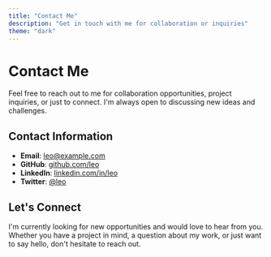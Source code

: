 ```yaml
---
title: "Contact Me"
description: "Get in touch with me for collaboration or inquiries"
theme: "dark"
---
```


# Contact Me

Feel free to reach out to me for collaboration opportunities, project inquiries, or just to connect. I'm always open to discussing new ideas and challenges.

## Contact Information

- **Email**: leo@example.com
- **GitHub**: [github.com/leo](https://github.com)
- **LinkedIn**: [linkedin.com/in/leo](https://linkedin.com)
- **Twitter**: [@leo](https://twitter.com)

## Let's Connect

I'm currently looking for new opportunities and would love to hear from you. Whether you have a project in mind, a question about my work, or just want to say hello, don't hesitate to reach out.
